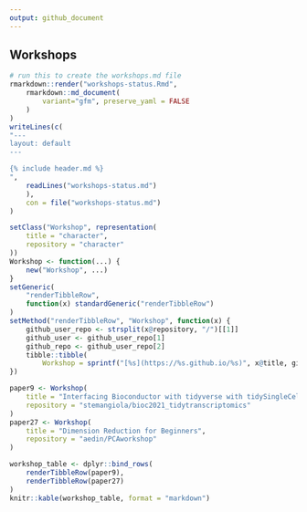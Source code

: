 ```yaml
---
output: github_document
---
```


## Workshops

```r
# run this to create the workshops.md file
rmarkdown::render("workshops-status.Rmd",
    rmarkdown::md_document(
        variant="gfm", preserve_yaml = FALSE
    )
)
writeLines(c(
"---
layout: default
---

{% include header.md %}
",
    readLines("workshops-status.md")
    ),
    con = file("workshops-status.md")
)
```

```r
setClass("Workshop", representation(
    title = "character",
    repository = "character"
))
Workshop <- function(...) {
    new("Workshop", ...)
}
setGeneric(
    "renderTibbleRow",
    function(x) standardGeneric("renderTibbleRow")
)
setMethod("renderTibbleRow", "Workshop", function(x) {
    github_user_repo <- strsplit(x@repository, "/")[[1]]
    github_user <- github_user_repo[1]
    github_repo <- github_user_repo[2]
    tibble::tibble(
        Workshop = sprintf("[%s](https://%s.github.io/%s)", x@title, github_user, github_repo))
})
```

```r
paper9 <- Workshop(
    title = "Interfacing Bioconductor with tidyverse with tidySingleCellExperiment and tidySummarisedExperiment",
    repository = "stemangiola/bioc2021_tidytranscriptomics"
)
paper27 <- Workshop(
    title = "Dimension Reduction for Beginners",
    repository = "aedin/PCAworkshop"
)
```

```r
workshop_table <- dplyr::bind_rows(
    renderTibbleRow(paper9),
    renderTibbleRow(paper27)
)
knitr::kable(workshop_table, format = "markdown")
```

